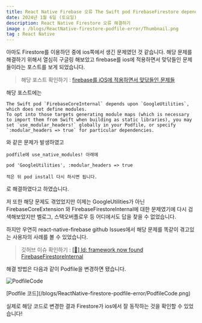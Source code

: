 ```yaml
---
title: React Native Firebase 오류 The Swift pod FirebaseFirestore depends upon FirebaseCoreExtension and FirebaseFirestoreInternal
date: 2024년 1월 6일 (토요일)
description: React Native Firestore 오류 해결하기
image : /blogs/ReactNative-firestore-podfile-error/Thumbnail.png
tag : React Native
---
```


아마도 Firestore를 이용하던 중에 ios쪽에서 생긴 문제였던 것 같습니다. 해당 문제를 해결하기 위해서 열심히 구글링 해보았고 firebase를 ios에 적용하면서 맞닦들인 문제들이라는 포스트를 보게 되었습니다. 

> 해당 포스트 확인하기 : [firebase를 iOS에 적용하면서 맞닦들인 문제들](https://velog.io/@qkr135qkr/firebase%EB%A5%BC-iOS%EC%97%90-%EC%A0%81%EC%9A%A9%ED%95%98%EB%A9%B4%EC%84%9C-%EB%A7%9E%EB%8B%A6%EB%93%A4%EC%9D%B8-%EB%AC%B8%EC%A0%9C%EB%93%A4)

해당 포스트에는 

``` error
The Swift pod `FirebaseCoreInternal` depends upon `GoogleUtilities`, which does not define modules.
To opt into those targets generating module maps (which is necessary to import them from Swift when building as static libraries), you may set `use_modular_headers!` globally in your Podfile, or specify `:modular_headers => true` for particular dependencies.
```

와 같은 문제가 발생하였고

``` error
podfile에 use_native_modules! 아래에

pod 'GoogleUtilities', :modular_headers => true

적은 뒤 pod install 다시 하시면 됩니다.
```

로 해결하였다고 하였습니다. 

저 또한 해당 문제도 겪었었지만 이제는 GoogleUtilities가 아닌 FirebaseCoreExtension 와 FirebaseFirestoreInternal에 대한 문제였기에 다시 검색해보았지만 벨로그, 스택오버플로우 등 어디에서도 답을 찾을 수 없었습니다.

하지만 우연히 react-native-firebase github Issues에서 해당 문제를 똑같이 겪고있는 사용자의 사례를 볼 수 있었습니다.

> 깃허브 이슈 확인하기 : [[🐛] ld: framework now found FirebaseFirestoreInternal](https://github.com/invertase/react-native-firebase/issues/7464)

해결 방법은 다음과 같이 Podfile을 변경하면 됐습니다.

![PodfileCode](/blogs/ReactNative-firestore-podfile-error/PodfileCode.png)

<figcaption>[Podfile 코드](/blogs/ReactNative-firestore-podfile-error/PodfileCode.png) </figcaption>

실제로 해당 코드로 변경한 결과 Firestore가 ios에서 잘 동작하는 것을 확인할 수 있었습니다!
